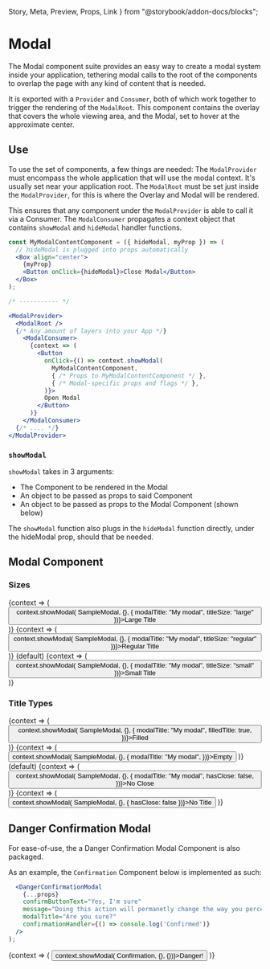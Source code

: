   Story,
  Meta,
  Preview,
  Props,
  Link
} from "@storybook/addon-docs/blocks";

<Meta title="Layout/Modal" component={Modal} />

# Modal

The Modal component suite provides an easy way to create a modal system inside your application, tethering modal calls to the root of the components to overlap the page with any kind of content that is needed.

It is exported with a ```Provider``` and ```Consumer```, both of which work together to trigger the rendering of the ```ModalRoot```. This component contains the overlay that covers the whole viewing area, and the Modal, set to hover at the approximate center.

## Use

To use the set of components, a few things are needed: The ```ModalProvider``` must encompass the whole application that will use the modal context. It's usually set near your application root. The ```ModalRoot``` must be set just inside the ```ModalProvider```, for this is where the Overlay and Modal will be rendered.

This ensures that any component under the ```ModalProvider``` is able to call it via a Consumer. The ```ModalConsumer``` propagates a context object that contains ```showModal``` and ```hideModal``` handler functions.

```jsx
const MyModalContentComponent = ({ hideModal, myProp }) => (
  // hideModal is plugged into props automatically
  <Box align="center">
    {myProp}
    <Button onClick={hideModal}>Close Modal</Button>
  </Box>
);

/* ----------- */

<ModalProvider>
  <ModalRoot />
  {/* Any amount of layers into your App */}
    <ModalConsumer>
      {context => (
        <Button
          onClick={() => context.showModal(
            MyModalContentComponent,
            { /* Props to MyModalContentComponent */ },
            { /* Modal-specific props and flags */ },
          )}>
          Open Modal
        </Button>
      )}
    </ModalConsumer>
  {/* .... */}
</ModalProvider>
```
### ```showModal```

```showModal``` takes in 3 arguments: 
- The Component to be rendered in the Modal
- An object to be passed as props to said Component
- An object to be passed as props to the Modal Component (shown below)

The ```showModal``` function also plugs in the ```hideModal``` function directly, under the hideModal prop, should that be needed.

## Modal Component

<Props of={TitleBar} />

### Sizes

<Preview>
  <Story name="Sizes">
    <ModalProvider>
      <ModalRoot />
      <Box horizontal style={{ height: '270px'}} align="center" justify="center" >
          <ModalConsumer>
            {context => (
              <Button
                onClick={() => context.showModal(
                    SampleModal, {}, {
                      modalTitle: "My modal",
                      titleSize: "large"
                })}>Large Title</Button>
            )}
          </ModalConsumer>
        <Box align="center" type="flat" style={{paddingTop: '20px'}}>
          <ModalConsumer>
            {context => (
              <Button
                onClick={() => context.showModal(
                    SampleModal, {}, {
                      modalTitle: "My modal",
                      titleSize: "regular"
                })}>Regular Title</Button>
            )}
          </ModalConsumer>
          <Text style={{paddingTop: '5px'}}>(default)</Text>
        </Box>
        <ModalConsumer>
          {context => (
            <Button
              onClick={() => context.showModal(
                  SampleModal, {}, {
                    modalTitle: "My modal",
                    titleSize: "small"
              })}>Small Title</Button>
          )}
        </ModalConsumer>
      </Box>
    </ModalProvider>
  </Story>
</Preview>

### Title Types

<Preview>
  <Story name="Types">
    <ModalProvider>
      <ModalRoot />
      <Box horizontal style={{ height: '270px'}} align="center" justify="center" >
          <ModalConsumer>
            {context => (
              <Button
                onClick={() => context.showModal(
                    SampleModal, {}, {
                      modalTitle: "My modal",
                      filledTitle: true,
                })}>Filled</Button>
            )}
          </ModalConsumer>
        <Box align="center" type="flat" style={{paddingTop: '20px'}}>
          <ModalConsumer>
            {context => (
              <Button
                onClick={() => context.showModal(
                    SampleModal, {}, {
                      modalTitle: "My modal",
                })}>Empty</Button>
            )}
          </ModalConsumer>
          <Text style={{paddingTop: '5px'}}>(default)</Text>
        </Box>
        <ModalConsumer>
          {context => (
            <Button
              onClick={() => context.showModal(
                  SampleModal, {}, {
                    modalTitle: "My modal",
                    hasClose: false,
              })}>No Close</Button>
          )}
        </ModalConsumer>
        <ModalConsumer>
          {context => (
            <Button
              onClick={() => context.showModal(
                  SampleModal, {}, { hasClose: false })}>No Title</Button>
          )}
        </ModalConsumer>
      </Box>
    </ModalProvider>
  </Story>
</Preview>

## Danger Confirmation Modal

For ease-of-use, the a Danger Confirmation Modal Component is also packaged.

<Props of={ThemelessDangerConfirmationModal} />

As an example, the ```Confirmation``` Component below is implemented as such:

```jsx
  <DangerConfirmationModal
    {...props}
    confirmButtonText="Yes, I'm sure"
    message="Doing this action will permanetly change the way you perceive the universe around you."
    modalTitle="Are you sure?"
    confirmationHandler={() => console.log('Confirmed')}
  />
);
```

<Preview>
  <Story name="Danger Confirmation">
    <ModalProvider>
      <ModalRoot />
      <Box horizontal style={{ height: '270px'}} align="center" justify="center" >
          <ModalConsumer>
            {context => (
              <Button
                type="danger"
                onClick={() => context.showModal(
                    Confirmation, {}, {})}>Danger!</Button>
            )}
          </ModalConsumer>
      </Box>
    </ModalProvider>
  </Story>
</Preview>